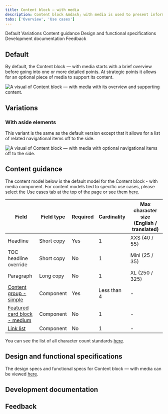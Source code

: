 ```yaml
---
title: Content block – with media
description: Content block &mdash; with media is used to present information with images in a group setting.
tabs: ['Overview', 'Use cases']
---
```



<ComponentDescription name="Content block - with media" type="layout" />

<AnchorLinks>

<AnchorLink>Default</AnchorLink>
<AnchorLink>Variations</AnchorLink>
<AnchorLink>Content guidance</AnchorLink>
<AnchorLink>Design and functional specifications</AnchorLink>
<AnchorLink>Development documentation</AnchorLink>
<AnchorLink>Feedback</AnchorLink>

</AnchorLinks>

## Default

By default, the Content block &mdash; with media starts with a brief overview before going into one or more detailed points. At strategic points it allows for an optional piece of media to support its content.

![A visual of Content block &mdash; with media with its overview and supporting content.](/images/content-block-with-media.jpg)

## Variations

### With aside elements
This variant is the same as the default version except that it allows for a list of related navigational items off to the side.

![A visual of Content block &mdash; with media with optional navigational items off to the side.](/images/content-block-with-media-with-aside-elements.jpg)

## Content guidance
The content model below is the default model for the Content block - with media component. For content models tied to specific use cases, please select the Use cases tab at the top of the page or see them [here](https://www.ibm.com/standards/web/carbon-for-ibm-dotcom/components/content-block-media/use-cases).

| Field | Field type | Required   | Cardinality | Max character size (English / translated)     |
| -------- | --------- | ---------- | ---------- | ----------|
| Headline | Short copy | Yes   | 1 | XXS (40 / 55)|
| TOC headline override | Short copy | No     | 1 | Mini (25 / 35) |
| Paragraph  | Long copy | No | 1 | XL (250 / 325)   |
| [Content group - simple](https://www.ibm.com/standards/web/carbon-for-ibm-dotcom/components/content-group-simple) | Component | Yes | Less than 4 | - |
| [Featured card block - medium](https://www.ibm.com/standards/web/carbon-for-ibm-dotcom/components/feature-card-block#feature-card-block-medium) | Component | No | 1 | - |
| [Link list](https://www.ibm.com/standards/web/carbon-for-ibm-dotcom/components/link-list) | Component | No | 1 | - |

You can see the list of all character count standards <a href="https://github.com/carbon-design-system/carbon-for-ibm-dotcom-website/wiki/Character-count-standards" target="_blank">here</a>.

## Design and functional specifications

The design specs and functional specs for Content block &mdash; with media can be viewed  <a href="https://ibm.ent.box.com/folder/94760926421" target="_blank">here</a>.

## Development documentation

<ComponentStatus name="Content block - with media" type="layout" />

## Feedback

<ComponentFeedback />
